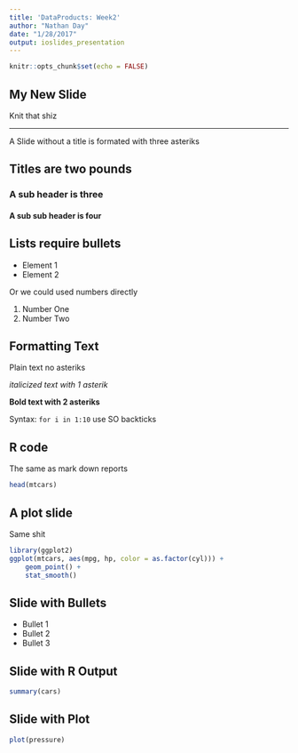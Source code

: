 ```yaml
---
title: 'DataProducts: Week2'
author: "Nathan Day"
date: "1/28/2017"
output: ioslides_presentation
---
```


```r
knitr::opts_chunk$set(echo = FALSE)
```
## My New Slide
Knit that shiz

***
A Slide without a title is formated with three asteriks

## Titles are two pounds
### A sub header is three
#### A sub sub header is four

## Lists require bullets
- Element 1
- Element 2

Or we could used numbers directly

1. Number One
2. Number Two

## Formatting Text

Plain text no asteriks

*italicized text with 1 asterik*

**Bold text with 2 asteriks**

Syntax: `for i in 1:10` use SO backticks

## R code
The same as mark down reports
```r
head(mtcars)
```
## A plot slide
Same shit
```r
library(ggplot2)
ggplot(mtcars, aes(mpg, hp, color = as.factor(cyl))) +
    geom_point() +
    stat_smooth()
```

## Slide with Bullets

- Bullet 1
- Bullet 2
- Bullet 3

## Slide with R Output

```r
summary(cars)
```

## Slide with Plot

```r
plot(pressure)
```

